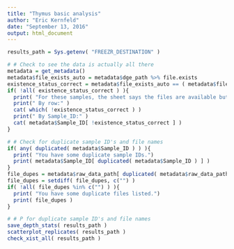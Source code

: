 ```yaml
---
title: "Thymus basic analysis"
author: "Eric Kernfeld"
date: "September 13, 2016"
output: html_document
---
```



```r
results_path = Sys.getenv( "FREEZR_DESTINATION" )

# # Check to see the data is actually all there
metadata = get_metadata()
metadata$file_exists_auto = metadata$dge_path %>% file.exists 
existence_status_correct = metadata$file_exists_auto == ( metadata$files_available == "yes" )
if( !all( existence_status_correct ) ){
  print( "For these samples, the sheet says the files are available but they actually aren't, or vice versa." )
  print(" By row:" )
  cat( which( !existence_status_correct ) )
  print(" By Sample_ID:" )
  cat( metadata$Sample_ID[ !existence_status_correct ] )
}

# # Check for duplicate sample ID's and file names
if( any( duplicated( metadata$Sample_ID ) ) ){
  print( "You have some duplicate sample IDs.")
  print( metadata$Sample_ID[ duplicated( metadata$Sample_ID ) ] )
}
file_dupes = metadata$raw_data_path[ duplicated( metadata$raw_data_path ) ]
file_dupes = setdiff( file_dupes, c("") )
if( !all( file_dupes %in% c("") ) ){
  print( "You have some duplicate files listed.")
  print( file_dupes )
}

# # P for duplicate sample ID's and file names
save_depth_stats( results_path )
scatterplot_replicates( results_path )
check_xist_all( results_path )
```
